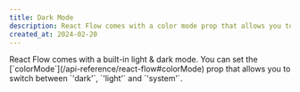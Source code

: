 ```yaml
---
title: Dark Mode
description: React Flow comes with a color mode prop that allows you to switch between dark, light and system mode.
created_at: 2024-02-20
---
```



<ExampleLayout>
React Flow comes with a built-in light & dark mode. You can set the [`colorMode`](/api-reference/react-flow#colorMode) prop that allows you to switch between `'dark'`, `'light'` and `'system'`.

<ExampleViewer codePath="example-flows/DarkMode"  isTypescript />
</ExampleLayout>
